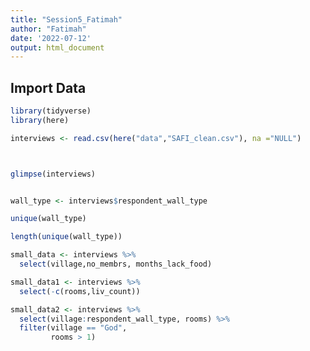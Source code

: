 ```yaml
---
title: "Session5_Fatimah"
author: "Fatimah"
date: '2022-07-12'
output: html_document
---
```

## Import Data

```r
library(tidyverse)
library(here)

```


```r

interviews <- read.csv(here("data","SAFI_clean.csv"), na ="NULL")




```

```r


glimpse(interviews)


wall_type <- interviews$respondent_wall_type

unique(wall_type)

length(unique(wall_type))
```



```r
small_data <- interviews %>% 
  select(village,no_membrs, months_lack_food)

```

```r
small_data1 <- interviews %>% 
  select(-c(rooms,liv_count))
```

```r
small_data2 <- interviews %>% 
  select(village:respondent_wall_type, rooms) %>% 
  filter(village == "God",
         rooms > 1)
```

